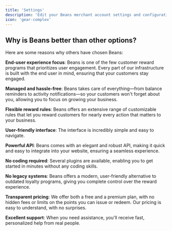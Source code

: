 ```yaml
---
title: 'Settings'
description: 'Edit your Beans merchant account settings and configuration.'
icon: 'gear-complex'
---
```


## Why is Beans better than other options?

Here are some reasons why others have chosen Beans:

**End-user experience focus**: Beans is one of the few customer reward programs that prioritizes
user engagement. Every part of our infrastructure is built with the end user in mind, ensuring
that your customers stay engaged.

**Managed and hassle-free**: Beans takes care of everything—from balance reminders to activity
notifications—so your customers won't forget about you, allowing you to focus on growing your
business.

**Flexible reward rules**: Beans offers an extensive range of customizable rules that let you
reward customers for nearly every action that matters to your business.

**User-friendly interface**: The interface is incredibly simple and easy to navigate.

**Powerful API**: Beans comes with an elegant and robust API, making it quick and easy to
integrate into your website, ensuring a seamless experience.

**No coding required**: Several plugins are available, enabling you to get started in minutes
without any coding skills.

**No legacy systems**: Beans offers a modern, user-friendly alternative to outdated loyalty
programs, giving you complete control over the reward experience.

**Transparent pricing**: We offer both a free and a premium plan, with no hidden fees or limits
on the points you can issue or redeem. Our pricing is easy to understand, with no surprises.

**Excellent support**: When you need assistance, you'll receive fast, personalized help from real
people.
